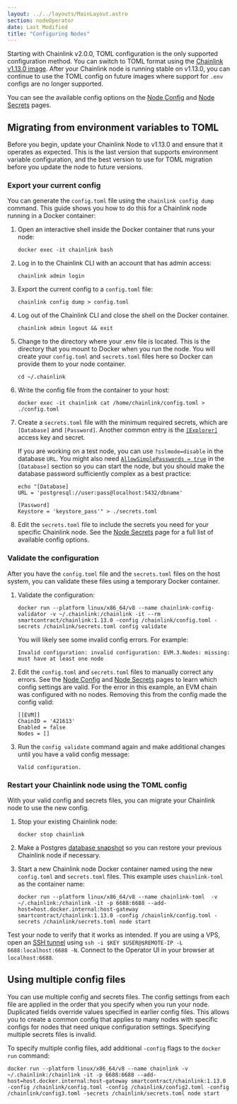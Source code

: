 ```yaml
---
layout: ../../layouts/MainLayout.astro
section: nodeOperator
date: Last Modified
title: "Configuring Nodes"
---
```


Starting with Chainlink v2.0.0, TOML configuration is the only supported configuration method. You can switch to TOML format using the [Chainlink v1.13.0 image](https://hub.docker.com/r/smartcontract/chainlink/tags). After your Chainlink node is running stable on v1.13.0, you can continue to use the TOML config on future images where support for `.env` configs are no longer supported.

You can see the available config options on the [Node Config](/chainlink-nodes/v1/node-config) and [Node Secrets](/chainlink-nodes/v1/secrets-config) pages.

## Migrating from environment variables to TOML

Before you begin, update your Chainlink Node to v1.13.0 and ensure that it operates as expected. This is the last version that supports environment variable configuration, and the best version to use for TOML migration before you update the node to future versions.

### Export your current config

You can generate the `config.toml` file using the `chainlink config dump` command. This guide shows you how to do this for a Chainlink node running in a Docker container:

1. Open an interactive shell inside the Docker container that runs your node:

   ```shell
   docker exec -it chainlink bash
   ```

1. Log in to the Chainlink CLI with an account that has admin access:

   ```shell
   chainlink admin login
   ```

1. Export the current config to a `config.toml` file:

   ```shell
   chainlink config dump > config.toml
   ```

1. Log out of the Chainlink CLI and close the shell on the Docker container.

   ```shell
   chainlink admin logout && exit
   ```

1. Change to the directory where your .env file is located. This is the directory that you mount to Docker when you run the node. You will create your `config.toml` and `secrets.toml` files here so Docker can provide them to your node container.

   ```shell
   cd ~/.chainlink
   ```

1. Write the config file from the container to your host:

   ```shell
   docker exec -it chainlink cat /home/chainlink/config.toml > ./config.toml
   ```

1. Create a `secrets.toml` file with the minimum required secrets, which are `[Database]` and `[Password]`. Another common entry is the [`[Explorer]`](/chainlink-nodes/v1/secrets-config#explorer) access key and secret.

   If you are working on a test node, you can use `?sslmode=disable` in the database `URL`. You might also need [`AllowSimplePasswords = true`](/chainlink-nodes/v1/secrets-config#allowsimplepasswords) in the `[Database]` section so you can start the node, but you should make the database password sufficiently complex as a best practice:

   ```shell
   echo "[Database]
   URL = 'postgresql://user:pass@localhost:5432/dbname'

   [Password]
   Keystore = 'keystore_pass'" > ./secrets.toml
   ```

1. Edit the `secrets.toml` file to include the secrets you need for your specific Chainlink node. See the [Node Secrets](/chainlink-nodes/v1/secrets-config) page for a full list of available config options.

### Validate the configuration

After you have the `config.toml` file and the `secrets.toml` files on the host system, you can validate these files using a temporary Docker container.

1. Validate the configuration:

   ```shell
   docker run --platform linux/x86_64/v8 --name chainlink-config-validator -v ~/.chainlink:/chainlink -it --rm smartcontract/chainlink:1.13.0 -config /chainlink/config.toml -secrets /chainlink/secrets.toml config validate
   ```

   You will likely see some invalid config errors. For example:

   ```shell
   Invalid configuration: invalid configuration: EVM.3.Nodes: missing: must have at least one node
   ```

1. Edit the `config.toml` and `secrets.toml` files to manually correct any errors. See the [Node Config](/chainlink-nodes/v1/node-config) and [Node Secrets](/chainlink-nodes/v1/secrets-config) pages to learn which config settings are valid. For the error in this example, an EVM chain was configured with no nodes. Removing this from the config made the config valid:

   ```
   [[EVM]]
   ChainID = '421613'
   Enabled = false
   Nodes = []
   ```

1. Run the `config validate` command again and make additional changes until you have a valid config message:

   ```shell
   Valid configuration.
   ```

### Restart your Chainlink node using the TOML config

With your valid config and secrets files, you can migrate your Chainlink node to use the new config.

1. Stop your existing Chainlink node:

   ```shell
   docker stop chainlink
   ```

1. Make a Postgres [database snapshot](https://www.postgresql.org/docs/current/backup-dump.html) so you can restore your previous Chainlink node if necessary.

1. Start a new Chainlink node Docker container named using the new `config.toml` and `secrets.toml` files. This example uses `chainlink-toml` as the container name:

   ```shell
   docker run --platform linux/x86_64/v8 --name chainlink-toml  -v ~/.chainlink:/chainlink -it -p 6688:6688 --add-host=host.docker.internal:host-gateway smartcontract/chainlink:1.13.0 -config /chainlink/config.toml -secrets /chainlink/secrets.toml node start
   ```

Test your node to verify that it works as intended. If you are using a VPS, open an [SSH tunnel](https://www.howtogeek.com/168145/how-to-use-ssh-tunneling/) using `ssh -i $KEY $USER@$REMOTE-IP -L 6688:localhost:6688 -N`. Connect to the Operator UI in your browser at `localhost:6688`.

## Using multiple config files

You can use multiple config and secrets files. The config settings from each file are applied in the order that you specify when you run your node. Duplicated fields override values specified in earlier config files. This allows you to create a common config that applies to many nodes with specific configs for nodes that need unique configuration settings. Specifying multiple secrets files is invalid.

To specify multiple config files, add additional `-config` flags to the `docker run` command:

```shell
docker run --platform linux/x86_64/v8 --name chainlink -v ~/.chainlink:/chainlink -it -p 6688:6688 --add-host=host.docker.internal:host-gateway smartcontract/chainlink:1.13.0 -config /chainlink/config.toml -config /chainlink/config2.toml -config /chainlink/config3.toml -secrets /chainlink/secrets.toml node start
```
